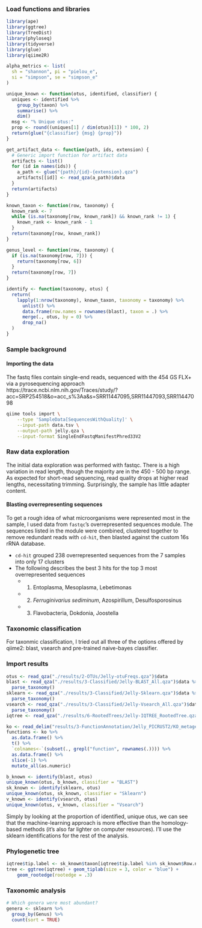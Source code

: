 ### Load functions and libraries
```r
library(ape)
library(ggtree)
library(TreeDist)
library(phyloseq)
library(tidyverse)
library(glue)
library(qiime2R)

alpha_metrics <- list(
  sh = "shannon", pi = "pielou_e",
  si = "simpson", se = "simpson_e"
)

unique_known <- function(otus, identified, classifier) {
  uniques <- identified %>%
    group_by(taxon) %>%
    summarise() %>%
    dim()
  msg <- "% Unique otus:"
  prop <- round((uniques[1] / dim(otus)[1]) * 100, 2)
  return(glue("{classifier} {msg} {prop}"))
}

get_artifact_data <- function(path, ids, extension) {
  # Generic import function for artifact data
  artifacts <- list()
  for (id in names(ids)) {
    a_path <- glue("{path}/{id}-{extension}.qza")
    artifacts[[id]] <- read_qza(a_path)$data
  }
  return(artifacts)
}

known_taxon <- function(row, taxonomy) {
  known_rank <- 7
  while (is.na(taxonomy[row, known_rank]) && known_rank != 1) {
    known_rank <- known_rank - 1
  }
  return(taxonomy[row, known_rank])
}

genus_level <- function(row, taxonomy) {
  if (is.na(taxonomy[row, 7])) {
    return(taxonomy[row, 6])
  }
  return(taxonomy[row, 7])
}

identify <- function(taxonomy, otus) {
  return(
    lapply(1:nrow(taxonomy), known_taxon, taxonomy = taxonomy) %>%
      unlist() %>%
      data.frame(row.names = rownames(blast), taxon = .) %>%
      merge(., otus, by = 0) %>%
      drop_na()
  )
}
```
### Sample background

#### Importing the data

The fastq files contain single-end reads, sequenced with the 454 GS FLX+ via a pyrosequencing approach
https://trace.ncbi.nlm.nih.gov/Traces/study/?acc=SRP254518&o=acc_s%3Aa&s=SRR11447095,SRR11447093,SRR11447098

```bash
qiime tools import \
    --type 'SampleData[SequencesWithQuality]' \
    --input-path data.tsv \
    --output-path jelly.qza \
    --input-format SingleEndFastqManifestPhred33V2
```
### Raw data exploration

The initial data exploration was performed with fastqc. There is a high variation in read length, though the majority are in the 450 - 500 bp range. As expected for short-read sequencing, read quality drops at higher read lengths, necessitating trimming. Surprisingly, the sample has little adapter content.

#### Blasting overrepresenting sequences

To get a rough idea of what microorganisms were represented most in the sample, I used data from `fastqc`'s overrepresented sequences module.
The sequences listed in the module were combined, clustered together to remove redundant reads with `cd-hit`, then blasted against the custom 16s rRNA database.

- `cd-hit` grouped 238 overrepresented sequences from the 7 samples into only 17 clusters
- The following describes the best 3 hits for the top 3 most overrepresented sequences
  - 1. Entoplasma, Mesoplasma, Lebetimonas
  - 2. _Ferruginivarius sediminum_, Azospirillum, Desulfosporosinus
  - 3. Flavobacteria, Dokdonia, Joostella

### Taxonomic classification
For taxonmic classification, I tried out all three of the options offered by qiime2: blast, vsearch and pre-trained naive-bayes classifier. 

### Import results

```r
otus <- read_qza("./results/2-OTUs/Jelly-otuFreqs.qza")$data
blast <- read_qza("./results/3-Classified/Jelly-BLAST_All.qza")$data %>%
  parse_taxonomy()
sklearn <- read_qza("./results/3-Classified/Jelly-Sklearn.qza")$data %>%
  parse_taxonomy()
vsearch <- read_qza("./results/3-Classified/Jelly-Vsearch_All.qza")$data %>%
  parse_taxonomy()
iqtree <- read_qza("./results/6-RootedTrees/Jelly-IQTREE_RootedTree.qza")$data

ko <- read_delim("results/3-FunctionAnnotation/Jelly_PICRUST2/KO_metagenome_out//pred_metagenome_unstrat.tsv", delim = "\t")
functions <- ko %>%
  as.data.frame() %>%
  t() %>%
  `colnames<-`(subset(., grepl("function", rownames(.)))) %>%
  as.data.frame() %>%
  slice(-1) %>%
  mutate_all(as.numeric)

b_known <- identify(blast, otus)
unique_known(otus, b_known, classifier = "BLAST")
sk_known <- identify(sklearn, otus)
unique_known(otus, sk_known, classifier = "Sklearn")
v_known <- identify(vsearch, otus)
unique_known(otus, v_known, classifier = "Vsearch")
```
Simply by looking at the proportion of identified, unique otus, we can see that the machine-learning approach is more effective than the homology-based methods (it's also far lighter on computer resources). I'll use the sklearn identifications for the rest of the analysis. 

### Phylogenetic tree

```r
iqtree$tip.label <- sk_known$taxon[iqtree$tip.label %in% sk_known$Row.names]
tree <- ggtree(iqtree) + geom_tiplab(size = 3, color = "blue") +
    geom_rootedge(rootedge = .3)
```

### Taxonomic analysis
```r
# Which genera were most abundant?
genera <- sklearn %>%
  group_by(Genus) %>%
  count(sort = TRUE)
```

